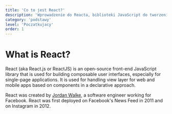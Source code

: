 ```yaml
---
title: 'Co to jest React?'
description: 'Wprowadzenie do Reacta, biblioteki JavaScript do tworzenia interaktywnych interfejsów użytkownika.'
category: 'podstawy'
level: 'Poczatkujacy'
order: 1
---
```


# What is React?

React (aka React.js or ReactJS) is an open-source front-end JavaScript library that is used for building composable user interfaces, especially for single-page applications. It is used for handling view layer for web and mobile apps based on components in a declarative approach.

React was created by [Jordan Walke](https://github.com/jordwalke), a software engineer working for Facebook. React was first deployed on Facebook's News Feed in 2011 and on Instagram in 2012.

